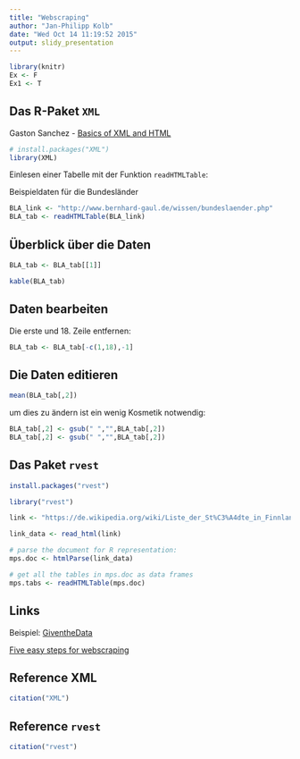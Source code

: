 ```yaml
---
title: "Webscraping"
author: "Jan-Philipp Kolb"
date: "Wed Oct 14 11:19:52 2015"
output: slidy_presentation
---
```



```r
library(knitr)
Ex <- F
Ex1 <- T
```

## Das R-Paket `XML`

Gaston Sanchez - [Basics of XML and HTML](https://www.dropbox.com/s/eyd4t9h7n9fx0du/getting_web_data_r3_basics_xml_html.pdf?dl=0)

```r
# install.packages("XML")
library(XML)
```


Einlesen einer Tabelle mit der Funktion `readHTMLTable`:

Beispieldaten für die Bundesländer
```r
BLA_link <- "http://www.bernhard-gaul.de/wissen/bundeslaender.php"
BLA_tab <- readHTMLTable(BLA_link)
```

## Überblick über die Daten

```r
BLA_tab <- BLA_tab[[1]]
```


```r
kable(BLA_tab)
```


## Daten bearbeiten

Die erste und 18. Zeile entfernen:

```r
BLA_tab <- BLA_tab[-c(1,18),-1]
```


## Die Daten editieren

```r
mean(BLA_tab[,2])
```

um dies zu ändern ist ein wenig Kosmetik notwendig:

```r
BLA_tab[,2] <- gsub(" ","",BLA_tab[,2])
BLA_tab[,2] <- gsub(" ","",BLA_tab[,2])
```

## Das Paket `rvest`

```r
install.packages("rvest")
```

```r
library("rvest")

link <- "https://de.wikipedia.org/wiki/Liste_der_St%C3%A4dte_in_Finnland"

link_data <- read_html(link)

# parse the document for R representation:
mps.doc <- htmlParse(link_data)

# get all the tables in mps.doc as data frames
mps.tabs <- readHTMLTable(mps.doc) 
```

## Links

Beispiel: [GiventheData](http://giventhedata.blogspot.de/2012/08/r-and-web-for-beginners-part-iii.html)

[Five easy steps for webscraping](http://www.unt.edu/rss/class/Jon/Benchmarks/ScrapingData_L_JDS_Nov2013.pdf)

## Reference XML

```r
citation("XML")
```

## Reference `rvest`

```r
citation("rvest")
```


